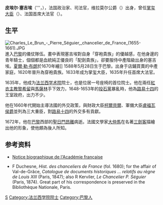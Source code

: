 {{Infobox Officeholder
| honorific-prefix    =
| name                = 皮埃尔·塞吉埃<br />{{lang|fr|Pierre Séguier}}
| honorific-suffix    =
| image               = Seguier.jpg
| imagesize           = 250px
| smallimage          =
| caption             = 皮埃尔·塞吉埃，1668年繪
| order               = 
| office              = 法国首席大法官
| monarch             = [[路易十三|路易十三]]<br>[[路易十四|路易十四]]
| term_start          = 1635年12月19日
| term_end            = 1672年1月28日
| vicepresident       =
| viceprimeminister   =
| deputy              =
| lieutenant          =
| president           =
| primeminister       =
| governor            =
| governor-general    =
| governor_general    =
| succeeding          =
| predecessor         = [[艾蒂安一世·德·阿里格|艾蒂安一世·德·阿里格]]
| successor           = [[艾蒂安二世·德·阿里格|艾蒂安二世·德·阿里格]]
| constituency        =
| majority            =
| birth_date          = {{Birth date|1588|5|28|df=yes}}
| birth_place         =[[法国|法国]][[巴黎|巴黎]]
| death_date          = {{death date and age|df=yes|1672|1|28|1588|5|28}}
| death_place         =[[法国|法国]][[巴黎|巴黎]]
| nationality         =[[法国|法国]]
| party               =
| spouse              =
| relations           =
| children            =
| residence           =
| alma_mater          =
| occupation          =[[政治家|政治家]]、司法官
| profession          =
| religion            =
| signature           =
| website             =
| footnotes           =
}}

'''皮埃尔·塞吉埃'''（{{lang-fr|'''Pierre Séguier}}'''，{{bd|1588年|5月28日|1672年|1月28日|catIdx=S}}），法国政治家、司法官，维拉莫尔公爵（{{lang-fr|duc de Villemor}}）出身，曾任[[掌玺大臣|掌玺大臣]]（{{lang-fr|garde des Sceaux}}）、法国首席大法官（{{lang-fr|chancelier de France}}）。

== 生平 ==
[[File:Charles_Le_Brun_-_Pierre_Séguier,_chancelier_de_France_(1655-1661).JPG|thumb]]進入[[巴黎|巴黎]]的儀仗隊伍。畫中表現塞吉埃對自身「穿袍貴族」的優越感，在他身邊的青年騎士，個個都是血統純正優良的「配劍貴族」，卻要服侍中產階級出身的塞吉埃。[[夏爾·勒·布朗|夏爾·勒·布朗]]於1670年繪]]
1588年5月28日生于巴黎。出身于店鋪買賣的中產家庭，1620年晉升為穿袍貴族。1633年成为掌玺大臣，1635年升任首席大法官。

1635年，他成为[[法兰西学术院|法兰西学术院]]院士，也是位居一号座椅的首位院士。他在兩任[[紅衣主教|紅衣主教]][[黎希留|黎希留]]與[[馬薩林|馬薩林]]手下效力，1648-1653年的[[投石黨|投石黨]]暴亂時，他為[[路易十四|路易十四]]的王室政府，出力不少。

他在1660年代開始主導法國的外交政策，與財政大臣[[柯爾貝爾|柯爾貝爾]]、軍備大臣[[盧福瓦侯爵|盧福瓦侯爵]]並列為三大重臣，對[[路易十四|路易十四]]的外交多有貢獻。

1672年，他在[[巴黎|巴黎]]西部的[[聖日門昂離|聖日門昂離]]病逝。法國文學家[[大仲馬|大仲馬]]在名著[[三劍客|三劍客]]描繪出他的形象，使他頗為後人所知。
{{commons|Category:Pierre Séguier|皮埃尔·塞吉埃}}

== 参考资料 ==
*{{fr}}[https://web.archive.org/web/20101022091828/http://academie-francaise.fr/immortels/base/academiciens/fiche.asp?param=36 Notice biographique de l'Académie française]
* F Duchesne, ''Hist. des chanceliers de France'' (fol. 1680); for the affair of Val-de-Grâce, ''Catalogue de documents historiques ... relatifs au règne de Louis XIII'' (Paris, 1847); also R Kerviler, ''Le Chancelier P. Séguier'' (Paris, 1874). Great part of his correspondence is preserved in the Bibliothèque Nationale, Paris.
{{Authority control}}
{{DEFAULTSORT: Seguier, Pierre}}
[[Category:法国政治人物|S]]
[[Category:法兰西学院院士|Category:法兰西学院院士]]
[[Category:巴黎人|Category:巴黎人]]